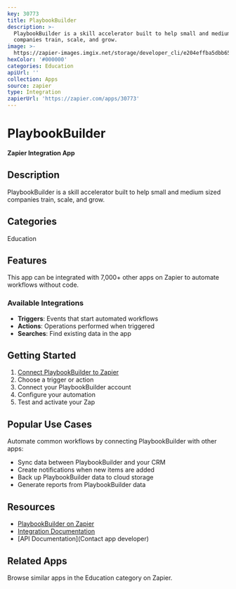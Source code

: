 ```yaml
---
key: 30773
title: PlaybookBuilder
description: >-
  PlaybookBuilder is a skill accelerator built to help small and medium sized
  companies train, scale, and grow.
image: >-
  https://zapier-images.imgix.net/storage/developer_cli/e204effba5dbb6555c9ba57ee1678688.png?auto=format%2Ccompress&ixlib=python-3.0.0&q=50
hexColor: '#000000'
categories: Education
apiUrl: ''
collection: Apps
source: zapier
type: Integration
zapierUrl: 'https://zapier.com/apps/30773'
---
```

# PlaybookBuilder

**Zapier Integration App**

## Description

PlaybookBuilder is a skill accelerator built to help small and medium sized companies train, scale, and grow.

## Categories

Education

## Features

This app can be integrated with 7,000+ other apps on Zapier to automate workflows without code.

### Available Integrations

- **Triggers**: Events that start automated workflows
- **Actions**: Operations performed when triggered
- **Searches**: Find existing data in the app

## Getting Started

1. [Connect PlaybookBuilder to Zapier](https://zapier.com/apps/30773)
2. Choose a trigger or action
3. Connect your PlaybookBuilder account
4. Configure your automation
5. Test and activate your Zap

## Popular Use Cases

Automate common workflows by connecting PlaybookBuilder with other apps:

- Sync data between PlaybookBuilder and your CRM
- Create notifications when new items are added
- Back up PlaybookBuilder data to cloud storage
- Generate reports from PlaybookBuilder data

## Resources

- [PlaybookBuilder on Zapier](https://zapier.com/apps/30773)
- [Integration Documentation](https://zapier.com/apps/30773/integrations)
- [API Documentation](Contact app developer)

## Related Apps

Browse similar apps in the Education category on Zapier.
